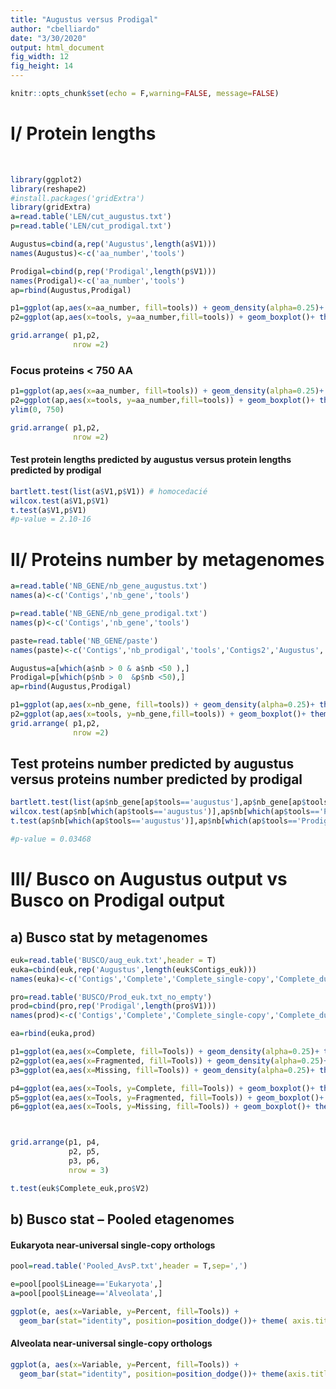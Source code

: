 ```yaml
---
title: "Augustus versus Prodigal"
author: "cbelliardo"
date: "3/30/2020"
output: html_document
fig_width: 12
fig_height: 14 
---
```


```r
knitr::opts_chunk$set(echo = F,warning=FALSE, message=FALSE)
```
# I/ Protein lengths
\

```r
library(ggplot2)
library(reshape2)
#install.packages('gridExtra')
library(gridExtra)
a=read.table('LEN/cut_augustus.txt')
p=read.table('LEN/cut_prodigal.txt')

Augustus=cbind(a,rep('Augustus',length(a$V1)))
names(Augustus)<-c('aa_number','tools')

Prodigal=cbind(p,rep('Prodigal',length(p$V1)))
names(Prodigal)<-c('aa_number','tools')
ap=rbind(Augustus,Prodigal)

p1=ggplot(ap,aes(x=aa_number, fill=tools)) + geom_density(alpha=0.25)+ theme_classic() 
p2=ggplot(ap,aes(x=tools, y=aa_number,fill=tools)) + geom_boxplot()+ theme_classic()+ guides(fill=FALSE)+theme(axis.title.x=element_blank())

grid.arrange( p1,p2,
              nrow =2)
```

### Focus proteins < 750 AA

```r
p1=ggplot(ap,aes(x=aa_number, fill=tools)) + geom_density(alpha=0.25)+ theme_classic() +  xlim(0, 750)
p2=ggplot(ap,aes(x=tools, y=aa_number,fill=tools)) + geom_boxplot()+ theme_classic()+ guides(fill=FALSE)+theme(axis.title.x=element_blank())+
ylim(0, 750)

grid.arrange( p1,p2,
              nrow =2)
```

#### Test protein lengths predicted by augustus versus protein lengths predicted by prodigal

```r
bartlett.test(list(a$V1,p$V1)) # homocedacié
wilcox.test(a$V1,p$V1)
t.test(a$V1,p$V1)
#p-value = 2.10-16
```



# II/ Proteins number by metagenomes

```r
a=read.table('NB_GENE/nb_gene_augustus.txt')
names(a)<-c('Contigs','nb_gene','tools')

p=read.table('NB_GENE/nb_gene_prodigal.txt')
names(p)<-c('Contigs','nb_gene','tools')

paste=read.table('NB_GENE/paste')
names(paste)<-c('Contigs','nb_prodigal','tools','Contigs2','Augustus','tools2')

Augustus=a[which(a$nb > 0 & a$nb <50 ),]
Prodigal=p[which(p$nb > 0  &p$nb <50),]
ap=rbind(Augustus,Prodigal)

p1=ggplot(ap,aes(x=nb_gene, fill=tools)) + geom_density(alpha=0.25)+ theme_classic()
p2=ggplot(ap,aes(x=tools, y=nb_gene,fill=tools)) + geom_boxplot()+ theme_classic()+ guides(fill=FALSE)+theme(axis.title.x=element_blank())
grid.arrange( p1,p2,
              nrow =2)
```

## Test proteins number predicted by augustus versus proteins number predicted by prodigal
```r
bartlett.test(list(ap$nb_gene[ap$tools=='augustus'],ap$nb_gene[ap$tools=='Prodigal'])) # homocedacié
wilcox.test(ap$nb[which(ap$tools=='augustus')],ap$nb[which(ap$tools=='Prodigal')],paired=F,var.equal=T)
t.test(ap$nb[which(ap$tools=='augustus')],ap$nb[which(ap$tools=='Prodigal')],paired=F,var.equal=T)

#p-value = 0.03468
```




# III/ Busco on Augustus output vs Busco on Prodigal output
## a) Busco stat by metagenomes
```r
euk=read.table('BUSCO/aug_euk.txt',header = T)
euka=cbind(euk,rep('Augustus',length(euk$Contigs_euk)))
names(euka)<-c('Contigs','Complete','Complete_single-copy','Complete_duplicated', 'Fragmented', 'Missing', 'Total','Tools')

pro=read.table('BUSCO/Prod_euk.txt_no_empty')
prod=cbind(pro,rep('Prodigal',length(pro$V1)))
names(prod)<-c('Contigs','Complete','Complete_single-copy','Complete_duplicated', 'Fragmented', 'Missing', 'Total','Tools')

ea=rbind(euka,prod)

p1=ggplot(ea,aes(x=Complete, fill=Tools)) + geom_density(alpha=0.25)+ theme_classic()+ guides(fill=FALSE)
p2=ggplot(ea,aes(x=Fragmented, fill=Tools)) + geom_density(alpha=0.25)+ theme_classic()+ guides(fill=FALSE)+theme(axis.title.x=element_blank())
p3=ggplot(ea,aes(x=Missing, fill=Tools)) + geom_density(alpha=0.25)+ theme_classic()+ guides(fill=FALSE)

p4=ggplot(ea,aes(x=Tools, y=Complete, fill=Tools)) + geom_boxplot()+ theme_classic()
p5=ggplot(ea,aes(x=Tools, y=Fragmented, fill=Tools)) + geom_boxplot()+ theme_classic()+ guides(fill=FALSE)+theme(axis.title.x=element_blank())
p6=ggplot(ea,aes(x=Tools, y=Missing, fill=Tools)) + geom_boxplot()+ theme_classic()+ guides(fill=FALSE)+theme(axis.title.x=element_blank())



grid.arrange(p1, p4,
             p2, p5,
             p3, p6,
             nrow = 3)
```

```r
t.test(euk$Complete_euk,pro$V2)
```


## b) Busco stat --  Pooled etagenomes

#### Eukaryota near-universal single-copy orthologs

```r
pool=read.table('Pooled_AvsP.txt',header = T,sep=',')

e=pool[pool$Lineage=='Eukaryota',]
a=pool[pool$Lineage=='Alveolata',]

ggplot(e, aes(x=Variable, y=Percent, fill=Tools)) + 
  geom_bar(stat="identity", position=position_dodge())+ theme( axis.title.x=element_blank())+ theme(axis.title.x=element_blank(), panel.background = element_rect(fill = "white"))
```

#### Alveolata near-universal single-copy orthologs

```r

ggplot(a, aes(x=Variable, y=Percent, fill=Tools)) + 
  geom_bar(stat="identity", position=position_dodge())+ theme(axis.title.x=element_blank(), panel.background = element_rect(fill = "white"))


```
